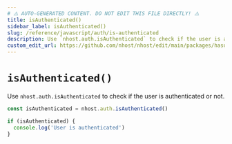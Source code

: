 ```yaml
---
# ⚠️ AUTO-GENERATED CONTENT. DO NOT EDIT THIS FILE DIRECTLY! ⚠️
title: isAuthenticated()
sidebar_label: isAuthenticated()
slug: /reference/javascript/auth/is-authenticated
description: Use `nhost.auth.isAuthenticated` to check if the user is authenticated or not.
custom_edit_url: https://github.com/nhost/nhost/edit/main/packages/hasura-auth-js/src/hasura-auth-client.ts#L440
---
```


# `isAuthenticated()`

Use `nhost.auth.isAuthenticated` to check if the user is authenticated or not.

```ts
const isAuthenticated = nhost.auth.isAuthenticated()

if (isAuthenticated) {
  console.log('User is authenticated')
}
```
